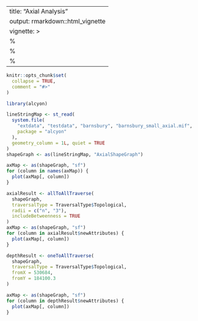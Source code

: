 <!--
SPDX-FileCopyrightText: 2024 Petros Koutsolampros

SPDX-License-Identifier: GPL-3.0-only
-->

---
title: "Axial Analysis"
output: rmarkdown::html_vignette
vignette: >
  %\VignetteIndexEntry{Axial Analysis}
  %\VignetteEngine{knitr::rmarkdown}
  %\VignetteEncoding{UTF-8}
---
  
```r
knitr::opts_chunk$set(
  collapse = TRUE,
  comment = "#>"
)
```
  
```r
library(alcyon)

lineStringMap <- st_read(
  system.file(
    "extdata", "testdata", "barnsbury", "barnsbury_small_axial.mif",
    package = "alcyon"
  ),
  geometry_column = 1L, quiet = TRUE
)
shapeGraph <- as(lineStringMap, "AxialShapeGraph")
```

```r
axMap <- as(shapeGraph, "sf")
for (column in names(axMap)) {
  plot(axMap[, column])
}
```

```r
axialResult <- allToAllTraverse(
  shapeGraph,
  traversalType = TraversalType$Topological,
  radii = c("n", "3"),
  includeBetweenness = TRUE
)
axMap <- as(shapeGraph, "sf")
for (column in axialResult$newAttributes) {
  plot(axMap[, column])
}
```
```r
depthResult <- oneToAllTraverse(
  shapeGraph,
  traversalType = TraversalType$Topological,
  fromX = 530684,
  fromY = 184100.3
)

axMap <- as(shapeGraph, "sf")
for (column in depthResult$newAttributes) {
  plot(axMap[, column])
}
```
